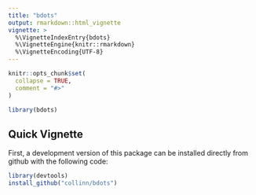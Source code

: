 ```yaml
---
title: "bdots"
output: rmarkdown::html_vignette
vignette: >
  %\VignetteIndexEntry{bdots}
  %\VignetteEngine{knitr::rmarkdown}
  %\VignetteEncoding{UTF-8}
---
```


```r
knitr::opts_chunk$set(
  collapse = TRUE,
  comment = "#>"
)
```

```r
library(bdots)
```

## Quick Vignette

First, a development version of this package can be installed directly from github with the following code:

```r
library(devtools)
install_github("collinn/bdots")
```
